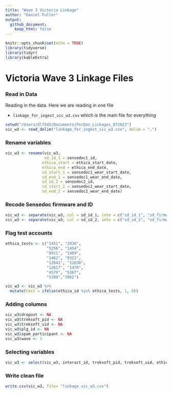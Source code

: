 ```yaml
---
title: "Wave 3 Victoria Linkage"
author: "Daniel Fuller"
output:
  github_document:
    keep_html: false
---
```


```r
knitr::opts_chunk$set(echo = TRUE)
library(tidyverse)
library(tidyr)
library(kableExtra)
```

# Victoria Wave 3 Linkage Files

### Read in Data

Reading in the data. Here we are reading in one file

- `linkage_for_ingest_vic_w3.csv` which is the main file for everything

```r
setwd("/Users/dlf545/Documents/ForDan_Linkages_072023")
vic_w3 <- read_delim("linkage_for_ingest_vic_w3.csv", delim = ",")
```

### Rename variables

```r
vic_w3 <- rename(vic_w3, 
                 sd_id_1 = sensedoc1_id,
                ethica_start = ethica_start_date, 
                ethica_end = ethica_end_date,
                sd_start_1 = sensedoc1_wear_start_date,
                sd_end_1 = sensedoc1_wear_end_date,
                sd_id_2 = sensedoc2_id,
                sd_start_2 = sensedoc2_wear_start_date,
                sd_end_2 = sensedoc2_wear_end_date)
```

### Recode Sensedoc firmware and ID 

```r
vic_w3 <- separate(vic_w3, col = sd_id_1, into = c("sd_id_1", "sd_firmware_1"), sep = "-")
vic_w3 <- separate(vic_w3, col = sd_id_2, into = c("sd_id_2", "sd_firmware_2"), sep = "-")
```

### Flag test accounts

```r
ethica_tests <- c("1451", "2036", 
                  "5256", "1454", 
                  "8911", "1469",
                  "1462", "9321", 
                  "12641", "12638", 
                  "12617", "1470",
                  "4579", "5367",
                  "5399","3962")
```

```r
vic_w3 <- vic_w3 %>%
  mutate(test = ifelse(ethica_id %in% ethica_tests, 1, 0)) 
```

### Adding columns

```r
vic_w3$dropout <- NA
vic_w3$treksoft_pid <- NA
vic_w3$treksoft_uid <- NA
vic_w3$plg_id <- NA
vic_w3$spam_participant <- NA
vic_w3$wave <- 3
```

### Selecting variables

```r
vic_w3 <- select(vic_w3, interact_id, treksoft_pid, treksoft_uid, ethica_id, sd_id_1, sd_firmware_1, sd_start_1, sd_end_1, sd_id_2, sd_firmware_2, sd_start_2, sd_end_2, data_disposition, plg_id, dropout, wave, test, spam_participant)
```

### Write clean file

```r
write.csv(vic_w3, file= "linkage_vic_w3.csv")
```

